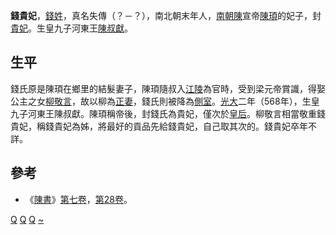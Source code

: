 '''錢貴妃'''，[[錢姓|錢姓]]，真名失傳（？－？），南北朝末年人，[[南朝陳|南朝陳]]宣帝[[陳頊|陳頊]]的妃子，封[[貴妃|貴妃]]。生皇九子河東王[[陳叔獻|陳叔獻]]。

== 生平 ==
錢氏原是陳頊在鄉里的結髮妻子，陳頊隨叔入[[江陵|江陵]]為官時，受到梁元帝賞識，得娶公主之女[[柳敬言|柳敬言]]，故以柳為[[正妻|正妻]]，錢氏則被降為[[側室|側室]]。[[光大|光大]]二年（568年），生皇九子河東王陳叔獻。陳頊稱帝後，封錢氏為貴妃，僅次於[[皇后|皇后]]。柳敬言相當敬重錢貴妃，稱錢貴妃為姊，將最好的貢品先給錢貴妃，自己取其次的。錢貴妃卒年不詳。

== 參考 ==
* 《[[陳書|陳書]]》[[:s:陳書/卷7|第七卷]]，[[:s:陳書/卷28|第28卷]]。

{{南朝皇后}}

[[Category:中国皇帝嫡妻未得封后者|Q]]
[[Category:南北朝贵妃|Q]]
[[Category:南朝陳妃嬪|Q]]
[[Category:钱姓|~]]